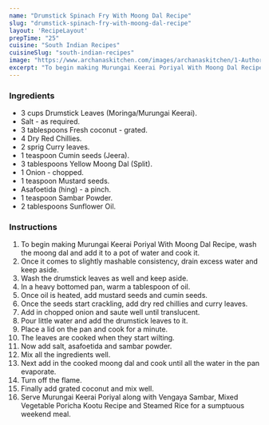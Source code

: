 ---
name: "Drumstick Spinach Fry With Moong Dal Recipe"
slug: "drumstick-spinach-fry-with-moong-dal-recipe"
layout: 'RecipeLayout'
prepTime: "25"
cuisine: "South Indian Recipes"
cuisineSlug: "south-indian-recipes"
image: "https://www.archanaskitchen.com/images/archanaskitchen/1-Author/swathynandhini/MURUNGAI_KEERAI_PORIYAL_WITH_MOONG_DAL_1600.jpg"
excerpt: "To begin making Murungai Keerai Poriyal With Moong Dal Recipe, wash the moong dal and add it to a pot of water and cook it"
---

### Ingredients

- 3 cups Drumstick Leaves (Moringa/Murungai Keerai).
- Salt - as required.
- 3 tablespoons Fresh coconut - grated.
- 4 Dry Red Chillies.
- 2 sprig Curry leaves.
- 1 teaspoon Cumin seeds (Jeera).
- 3 tablespoons Yellow Moong Dal (Split).
- 1 Onion - chopped.
- 1 teaspoon Mustard seeds.
- Asafoetida (hing) - a pinch.
- 1 teaspoon Sambar Powder.
- 2 tablespoons Sunflower Oil.

### Instructions

1. To begin making Murungai Keerai Poriyal With Moong Dal Recipe, wash the moong dal and add it to a pot of water and cook it.
1. Once it comes to slightly mashable consistency, drain excess water and keep aside.
1. Wash the drumstick leaves as well and keep aside.
1. In a heavy bottomed pan, warm a tablespoon of oil.
1. Once oil is heated, add mustard seeds and cumin seeds.
1. Once the seeds start crackling, add dry red chillies and curry leaves.
1. Add in chopped onion and saute well until translucent.
1. Pour little water and add the drumstick leaves to it.
1. Place a lid on the pan and cook for a minute.
1. The leaves are cooked when they start wilting.
1. Now add salt, asafoetida and sambar powder.
1. Mix all the ingredients well.
1. Next add in the cooked moong dal and cook until all the water in the pan evaporate.
1. Turn off the flame.
1. Finally add grated coconut and mix well.
1. Serve Murungai Keerai Poriyal along with Vengaya Sambar, Mixed Vegetable Poricha Kootu Recipe and Steamed Rice  for a sumptuous weekend meal.
